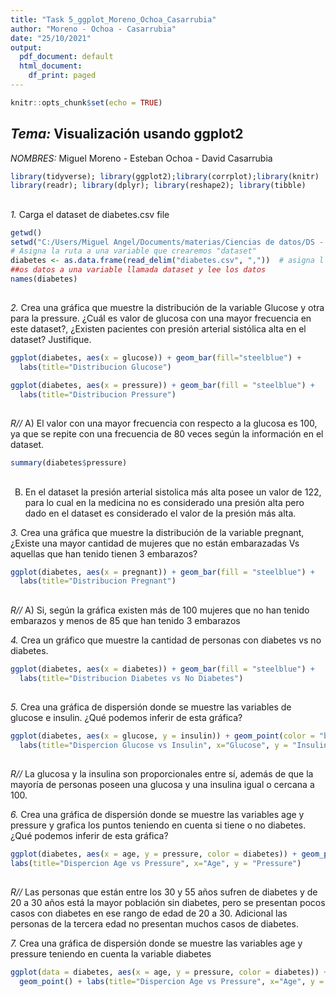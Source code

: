 ```yaml
---
title: "Task 5_ggplot_Moreno_Ochoa_Casarrubia"
author: "Moreno - Ochoa - Casarrubia"
date: "25/10/2021"
output:
  pdf_document: default
  html_document:
    df_print: paged
---
```


```r
knitr::opts_chunk$set(echo = TRUE)
```

## *Tema:* Visualización usando ggplot2 
*NOMBRES:* 
Miguel Moreno -
Esteban Ochoa -
David Casarrubia

```r
library(tidyverse); library(ggplot2);library(corrplot);library(knitr) 
library(readr); library(dplyr); library(reshape2); library(tibble)
```

##
*1.* Carga el dataset de diabetes.csv file

```r
getwd()
setwd("C:/Users/Miguel Angel/Documents/materias/Ciencias de datos/DS - 2021/Scripts_DS/1- Data") 
# Asigna la ruta a una variable que crearemos "dataset"
diabetes <- as.data.frame(read_delim("diabetes.csv", ","))  # asigna l
##os datos a una variable llamada dataset y lee los datos
names(diabetes)
```

##
*2.* Crea una gráfica que muestre la distribución de la variable Glucose y otra para la pressure.  ¿Cuál es valor de glucosa con una mayor frecuencia en este dataset?, ¿Existen pacientes con presión arterial sistólica alta en el dataset? Justifique.

```r
ggplot(diabetes, aes(x = glucose)) + geom_bar(fill="steelblue") +
  labs(title="Distribucion Glucose")
```

```r
ggplot(diabetes, aes(x = pressure)) + geom_bar(fill = "steelblue") +
  labs(title="Distribucion Pressure")
```

##
*R//* A)	El valor con una mayor frecuencia con respecto a la glucosa es 100, ya que se repite con una frecuencia de 80 veces según la información en el dataset.

```r
summary(diabetes$pressure)
```

##

B)	En el dataset la presión arterial sistolica más alta posee un valor de 122, para lo cual en la medicina no es considerado una presión alta pero dado en el dataset es considerado el valor de la 
presión más alta.


*3.* Crea una gráfica que muestre la distribución de la variable pregnant, ¿Existe una mayor cantidad 
de mujeres que no están embarazadas Vs aquellas que han tenido tienen 3 embarazos? 

```r
ggplot(diabetes, aes(x = pregnant)) + geom_bar(fill = "steelblue") +
  labs(title="Distribucion Pregnant")
```

##
*R//* A) Si, según la gráfica existen más de 100 mujeres que no han tenido embarazos y menos de 85 que han tenido 3 embarazos 

*4.* Crea un gráfico que muestre la cantidad de personas con diabetes vs no diabetes.

```r
ggplot(diabetes, aes(x = diabetes)) + geom_bar(fill = "steelblue") + 
  labs(title="Distribucion Diabetes vs No Diabetes")
```

##
*5.* Crea una gráfica de dispersión donde se muestre las variables de glucose e insulin. ¿Qué podemos inferir de esta gráfica?
```r
ggplot(diabetes, aes(x = glucose, y = insulin)) + geom_point(color = "brown") + 
  labs(title="Dispercion Glucose vs Insulin", x="Glucose", y = "Insulin")
```

##
*R//* La glucosa y la insulina son proporcionales entre sí, además de que la mayoría de personas
poseen una glucosa y una insulina igual o cercana a 100.

*6.* Crea una gráfica de dispersión donde se muestre las variables age y pressure y grafica los 
puntos teniendo en cuenta si tiene o no diabetes. ¿Qué podemos inferir de esta gráfica?  

```r
ggplot(diabetes, aes(x = age, y = pressure, color = diabetes)) + geom_point() +
labs(title="Dispercion Age vs Pressure", x="Age", y = "Pressure")
```

##
*R//* Las personas que están entre los 30 y 55 años sufren de diabetes y de 20 a 30 años 
está la mayor población sin diabetes, pero se presentan pocos casos con diabetes en ese 
rango de edad de 20 a 30. Adicional las personas de la tercera edad no presentan muchos 
casos de diabetes.

*7.* Crea una gráfica de dispersión donde se muestre las variables age y pressure teniendo
en cuenta la variable diabetes

```r
ggplot(data = diabetes, aes(x = age, y = pressure, color = diabetes)) + 
  geom_point() + labs(title="Dispercion Age vs Pressure", x="Age", y = "Pressure")
```



